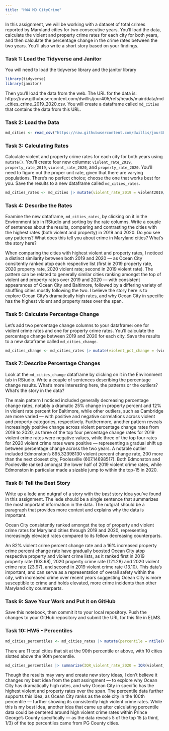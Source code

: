 ```yaml
---
title: "HW4 MD CityCrime"
---
```


In this assignment, we will be working with a dataset of total crimes reported by Maryland cities for two consecutive years. You'll load the data, calculate the violent and property crime rates for each city for both years, and then calculate the percentage change in the crime rates between the two years. You'll also write a short story based on your findings.

### Task 1: Load the Tidyverse and Janitor

You will need to load the tidyverse library and the janitor library

```r
library(tidyverse)
library(janitor)
```

Then you'll load the data from the web. The URL for the data is: https://raw.githubusercontent.com/dwillis/jour405/refs/heads/main/data/md_cities_crime_2019_2020.csv. You will create a dataframe called `md_cities` that contains the data from this URL.

### Task 2: Load the Data

```r
md_cities <- read_csv("https://raw.githubusercontent.com/dwillis/jour405/refs/heads/main/data/md_cities_crime_2019_2020.csv")
```
### Task 3: Calculating Rates

Calculate violent and property crime rates for each city for both years using `mutate()`. You'll create four new columns: `violent_rate_2019`, `property_rate_2019`, `violent_rate_2020`, and `property_rate_2020`. You'll need to figure out the proper unit rate, given that there are varying populations. There's no perfect choice; choose the one that works best for you. Save the results to a new dataframe called `md_cities_rates`.

```r
md_cities_rates <- md_cities |> mutate(violent_rate_2019 = violent2019/pop2019 * 1000, property_rate_2019 = property2019/pop2019 * 1000, violent_rate_2020 = violent2020/pop2020 * 1000, property_rate_2020 = property2020/pop2020 * 1000)
```

### Task 4: Describe the Rates

Examine the new dataframe, `md_cities_rates`, by clicking on it in the Environment tab in RStudio and sorting by the rate columns. Write a couple of sentences about the results, comparing and contrasting the cities with the highest rates (both violent and property) in 2019 and 2020. Do you see any patterns? What does this tell you about crime in Maryland cities? What's the story here?

When comparing the cities with highest violent and property rates, I noticed a distinct similarity between both 2019 and 2020 — as Ocean City consitently ranked atop each respective list (first in 2019 property rate, 2020 property rate, 2020 violent rate; second in 2019 violent rate). The pattern can be related to generally similar cities ranking amongst the top of violent and property rates over 2019 and 2020 — with consistent appearances of Ocean City and Baltimore, followed by a differing variety of shuffling cities mostly following the two. I believe the story here is to explore Ocean City's dramatically high rates, and why Ocean City in specific has the highest violent and property rates over the span.


### Task 5: Calculate Percentage Change

Let's add two percentage change columns to your dataframe: one for violent crime rates and one for property crime rates. You'll calculate the percentage change between 2019 and 2020 for each city. Save the results to a new dataframe called `md_cities_change`.

```r
md_cities_change <- md_cities_rates |> mutate(violent_pct_change = (violent_rate_2020-violent_rate_2019)/violent_rate_2019 * 100, property_pct_change = (property_rate_2020-property_rate_2019)/property_rate_2019 * 100)
```

### Task 7: Describe Percentage Changes

Look at the `md_cities_change` dataframe by clicking on it in the Environment tab in RStudio. Write a couple of sentences describing the percentage change results. What's more interesting here, the patterns or the outliers? What's the story in the data?

The main pattern I noticed included generally decreasing percentage change rates, notably a dramatic 25% change in property percent and 12% in violent rate percent for Baltimore, while other outliers, such as Cambridge are more varied — with positive and negative correlations across violent and property categories, respectively. Furthermore, another pattern reveals increasingly positive change across violent percentage change rates from 2019 to 2020, as three of the top four percentage change rates for 2019 violent crime rates were negative values, while three of the top four rates for 2020 violent crime rates were positive — representing a gradual shift up between percentage change across the two years. A notable outlier included Edmonston's 895.32398130 violent percent change rate, 200 more than the next closest city, Poolesville (607.14698517). Both Edmonston and Poolesville ranked amongst the lower half of 2019 violent crime rates, while Edmonston in particular made a sizable jump to within the top-15 in 2020.

### Task 8: Tell the Best Story

Write up a lede and nutgraf of a story with the _best_ story idea you've found in this assignment. The lede should be a single sentence that summarizes the most important information in the data. The nutgraf should be a paragraph that provides more context and explains why the data is important.

Ocean City consistently ranked amongst the top of property and violent crime rates for Maryland cities through 2019 and 2020, representing increasingly elevated rates compared to its fellow decreasing counterparts.

An 82% violent crime percent change rate and a 16% increased property crime percent change rate have gradually boosted Ocean City atop respective property and violent crime lists, as it ranked first in 2019 property rate (103.68), 2020 property crime rate (121.28) and 2020 violent crime rate (23.97), and second in 2019 violent crime rate (13.10). This data's important, and can serve as a representation of overall safety within the city, with increased crime over recent years suggesting Ocean City is more susceptible to crime and holds elevated, more crime incidents than other Maryland city counterparts.

### Task 9: Save Your Work and Put it on GitHub

Save this notebook, then commit it to your local repository. Push the changes to your GitHub repository and submit the URL for this file in ELMS.

### Task 10: HW5 - Percentiles

```r
md_cities_percentiles <- md_cities_rates |> mutate(percentile = ntile(violent_rate_2020, 100))
```

There are 11 total cities that sit at the 90th percentile or above, with 10 cities slotted above the 90th percentile.

```r
md_cities_percentiles |> summarize(IQR_violent_rate_2020 = IQR(violent_rate_2020))
```
Though the results may vary and create new story ideas, I don't believe it changes my best idea from the past assingment — to explore why Ocean City has dramatically high rates, and why Ocean City in specific has the highest violent and property rates over the span. The percentile data further supports this idea, as Ocean City ranks as the sole city in the 100th percentile — further showing its consistently high violent crime rates. While this is my best idea, another idea that came up after calculating percentile data could be centered around high violent crime rates within Prince George's County specifically — as the data reveals 5 of the top 15 (a third, 1/3) of the top percentiles came from PG County cities.
